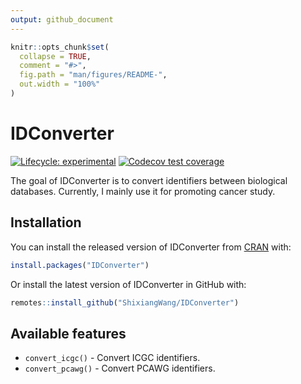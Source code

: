 ```yaml
---
output: github_document
---
```


<!-- README.md is generated from README.Rmd. Please edit that file -->

```r
knitr::opts_chunk$set(
  collapse = TRUE,
  comment = "#>",
  fig.path = "man/figures/README-",
  out.width = "100%"
)
```

# IDConverter

<!-- badges: start -->
[![Lifecycle: experimental](https://img.shields.io/badge/lifecycle-experimental-orange.svg)](https://www.tidyverse.org/lifecycle/#experimental)
[![Codecov test coverage](https://codecov.io/gh/ShixiangWang/IDConverter/branch/master/graph/badge.svg)](https://codecov.io/gh/ShixiangWang/IDConverter?branch=master)
<!-- badges: end -->

The goal of IDConverter is to convert identifiers between biological databases.
Currently, I mainly use it for promoting cancer study.

## Installation

You can install the released version of IDConverter from [CRAN](https://CRAN.R-project.org) with:

``` r
install.packages("IDConverter")
```

Or install the latest version of IDConverter in GitHub with:

``` r
remotes::install_github("ShixiangWang/IDConverter")
```

## Available features

- `convert_icgc()` - Convert ICGC identifiers.
- `convert_pcawg()` - Convert PCAWG identifiers.
